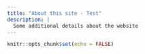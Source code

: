 ```yaml
---
title: "About this site - Test"
description: |
  Some additional details about the website
---
```


```r
knitr::opts_chunk$set(echo = FALSE)
```

